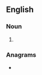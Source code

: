 {{also|Metiers|métiers}}
==English==

===Noun===
{{head|en|noun form}}

# {{plural of|metier|lang=en}}

===Anagrams===
* {{anagrams|en|a=eeimrst|-meister|meister|reemits|retimes|tremies|triseme}}